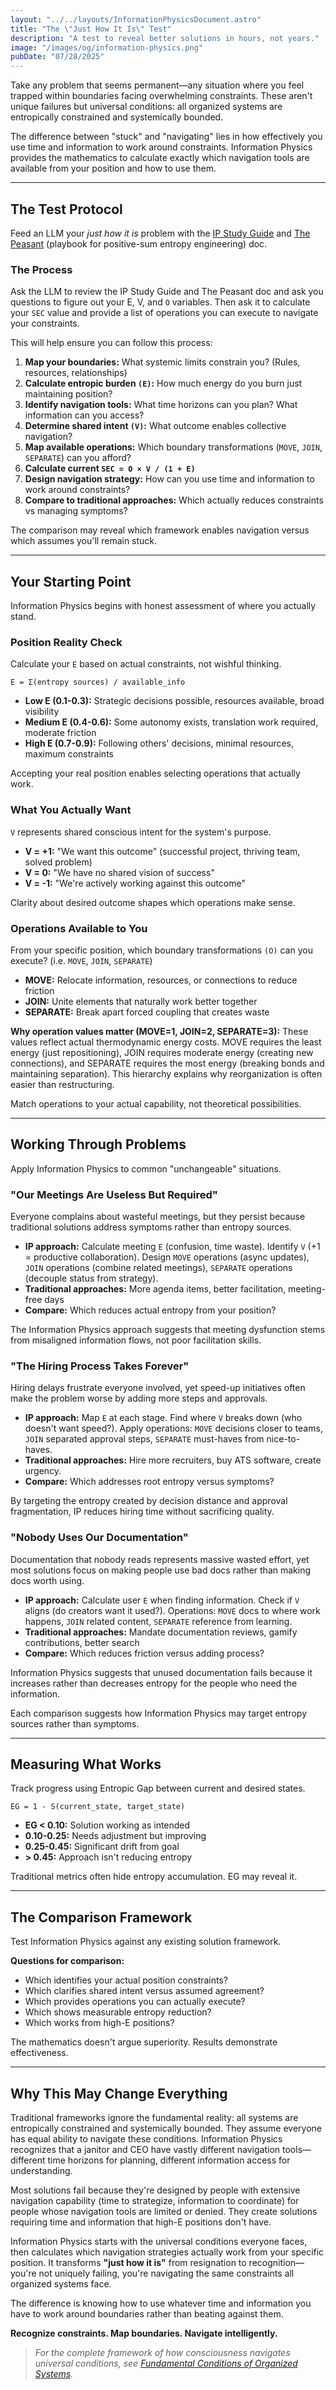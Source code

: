 ```yaml
---
layout: "../../layouts/InformationPhysicsDocument.astro"
title: "The \"Just How It Is\" Test"
description: "A test to reveal better solutions in hours, not years."
image: "/images/og/information-physics.png"
pubDate: "07/28/2025"
---
```


Take any problem that seems permanent—any situation where you feel trapped within boundaries facing overwhelming constraints. These aren't unique failures but universal conditions: all organized systems are entropically constrained and systemically bounded.

The difference between "stuck" and "navigating" lies in how effectively you use time and information to work around constraints. Information Physics provides the mathematics to calculate exactly which navigation tools are available from your position and how to use them.

---

## The Test Protocol

Feed an LLM your *just how it is* problem with the [IP Study Guide](/information-physics-study-guide.txt) and [The Peasant](/the-peasant.txt) (playbook for positive-sum entropy engineering) doc.

### The Process

Ask the LLM to review the IP Study Guide and The Peasant doc and ask you questions to figure out your E, V, and `O` variables. Then ask it to calculate your `SEC` value and provide a list of operations you can execute to navigate your constraints.

This will help ensure you can follow this process:

1. **Map your boundaries:** What systemic limits constrain you? (Rules, resources, relationships)
2. **Calculate entropic burden `(E)`:** How much energy do you burn just maintaining position?
3. **Identify navigation tools:** What time horizons can you plan? What information can you access?
4. **Determine shared intent `(V)`:** What outcome enables collective navigation?
5. **Map available operations:** Which boundary transformations (`MOVE`, `JOIN`, `SEPARATE`) can you afford?
6. **Calculate current `SEC = O × V / (1 + E)`**
7. **Design navigation strategy:** How can you use time and information to work around constraints?
8. **Compare to traditional approaches:** Which actually reduces constraints vs managing symptoms?

The comparison may reveal which framework enables navigation versus which assumes you'll remain stuck.

---

## Your Starting Point

Information Physics begins with honest assessment of where you actually stand.

### Position Reality Check

Calculate your `E` based on actual constraints, not wishful thinking.

`E = Σ(entropy sources) / available_info`

- **Low E (0.1-0.3):** Strategic decisions possible, resources available, broad visibility
- **Medium E (0.4-0.6):** Some autonomy exists, translation work required, moderate friction
- **High E (0.7-0.9):** Following others' decisions, minimal resources, maximum constraints

Accepting your real position enables selecting operations that actually work.

### What You Actually Want

`V` represents shared conscious intent for the system's purpose.

- **V = +1:** "We want this outcome" (successful project, thriving team, solved problem)
- **V = 0:** "We have no shared vision of success"
- **V = -1:** "We're actively working against this outcome"

Clarity about desired outcome shapes which operations make sense.

### Operations Available to You

From your specific position, which boundary transformations `(O)` can you execute? (i.e. `MOVE`, `JOIN`, `SEPARATE`)

- **MOVE:** Relocate information, resources, or connections to reduce friction
- **JOIN:** Unite elements that naturally work better together
- **SEPARATE:** Break apart forced coupling that creates waste

**Why operation values matter (MOVE=1, JOIN=2, SEPARATE=3):**
These values reflect actual thermodynamic energy costs. MOVE requires the least energy (just repositioning), JOIN requires moderate energy (creating new connections), and SEPARATE requires the most energy (breaking bonds and maintaining separation). This hierarchy explains why reorganization is often easier than restructuring.

Match operations to your actual capability, not theoretical possibilities.

---

## Working Through Problems

Apply Information Physics to common "unchangeable" situations.

### "Our Meetings Are Useless But Required"

Everyone complains about wasteful meetings, but they persist because traditional solutions address symptoms rather than entropy sources.

- **IP approach:** Calculate meeting `E` (confusion, time waste). Identify `V` (+1 = productive collaboration). Design `MOVE` operations (async updates), `JOIN` operations (combine related meetings), `SEPARATE` operations (decouple status from strategy).
- **Traditional approaches:** More agenda items, better facilitation, meeting-free days
- **Compare:** Which reduces actual entropy from your position?

The Information Physics approach suggests that meeting dysfunction stems from misaligned information flows, not poor facilitation skills.

### "The Hiring Process Takes Forever"

Hiring delays frustrate everyone involved, yet speed-up initiatives often make the problem worse by adding more steps and approvals.

- **IP approach:** Map `E` at each stage. Find where `V` breaks down (who doesn't want speed?). Apply operations: `MOVE` decisions closer to teams, `JOIN` separated approval steps, `SEPARATE` must-haves from nice-to-haves.
- **Traditional approaches:** Hire more recruiters, buy ATS software, create urgency.
- **Compare:** Which addresses root entropy versus symptoms?

By targeting the entropy created by decision distance and approval fragmentation, IP reduces hiring time without sacrificing quality.

### "Nobody Uses Our Documentation"

Documentation that nobody reads represents massive wasted effort, yet most solutions focus on making people use bad docs rather than making docs worth using.

- **IP approach:** Calculate user `E` when finding information. Check if `V` aligns (do creators want it used?). Operations: `MOVE` docs to where work happens, `JOIN` related content, `SEPARATE` reference from learning.
- **Traditional approaches:** Mandate documentation reviews, gamify contributions, better search
- **Compare:** Which reduces friction versus adding process?

Information Physics suggests that unused documentation fails because it increases rather than decreases entropy for the people who need the information.

Each comparison suggests how Information Physics may target entropy sources rather than symptoms.

---

## Measuring What Works

Track progress using Entropic Gap between current and desired states.

`EG = 1 - S(current_state, target_state)`

- **EG < 0.10:** Solution working as intended
- **0.10-0.25:** Needs adjustment but improving
- **0.25-0.45:** Significant drift from goal
- **> 0.45:** Approach isn't reducing entropy

Traditional metrics often hide entropy accumulation. EG may reveal it.

---

## The Comparison Framework

Test Information Physics against any existing solution framework.

**Questions for comparison:**

- Which identifies your actual position constraints?
- Which clarifies shared intent versus assumed agreement?
- Which provides operations you can actually execute?
- Which shows measurable entropy reduction?
- Which works from high-E positions?

The mathematics doesn't argue superiority. Results demonstrate effectiveness.

---

## Why This May Change Everything

Traditional frameworks ignore the fundamental reality: all systems are entropically constrained and systemically bounded. They assume everyone has equal ability to navigate these conditions. Information Physics recognizes that a janitor and CEO have vastly different navigation tools—different time horizons for planning, different information access for understanding.

Most solutions fail because they're designed by people with extensive navigation capability (time to strategize, information to coordinate) for people whose navigation tools are limited or denied. They create solutions requiring time and information that high-E positions don't have.

Information Physics starts with the universal conditions everyone faces, then calculates which navigation strategies actually work from your specific position. It transforms **"just how it is"** from resignation to recognition—you're not uniquely failing, you're navigating the same constraints all organized systems face.

The difference is knowing how to use whatever time and information you have to work around boundaries rather than beating against them.

**Recognize constraints. Map boundaries. Navigate intelligently.**

> *For the complete framework of how consciousness navigates universal conditions, see [Fundamental Conditions of Organized Systems](/information-physics/theory#fundamental-conditions-of-organized-systems).*
